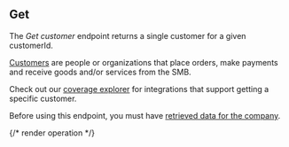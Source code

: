 ## Get

The *Get customer* endpoint returns a single customer for a given customerId.

[Customers](https://docs.codat.io/commerce-api#/schemas/Customer) are people or organizations that place orders, make payments and receive goods and/or services from the SMB.

Check out our [coverage explorer](https://knowledge.codat.io/supported-features/commerce?view=tab-by-data-type&dataType=commerce-customers) for integrations that support getting a specific customer.

Before using this endpoint, you must have [retrieved data for the company](https://docs.codat.io/codat-api#/operations/refresh-company-data).


{/* render operation */}

